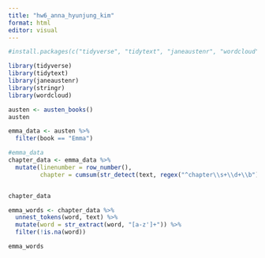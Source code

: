 ```yaml
---
title: "hw6_anna_hyunjung_kim"
format: html
editor: visual
---
```


```r
#install.packages(c("tidyverse", "tidytext", "janeaustenr", "wordcloud", "stringr"))

library(tidyverse)
library(tidytext)   
library(janeaustenr) 
library(stringr)
library(wordcloud)  
```

```r
austen <- austen_books()
austen
```

```r
emma_data <- austen %>%
  filter(book == "Emma")

#emma_data
chapter_data <- emma_data %>% 
  mutate(linenumber = row_number(),
         chapter = cumsum(str_detect(text, regex("^chapter\\s+\\d+\\b"))))


chapter_data
```

```r
emma_words <- chapter_data %>%
  unnest_tokens(word, text) %>% 
  mutate(word = str_extract(word, "[a-z']+")) %>%  
  filter(!is.na(word)) 

emma_words
```
